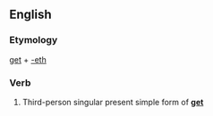 ==English==

===Etymology===
[[get]] + [[-eth]]

===Verb===
{{en-verb form}}

# {{context|archaic}} Third-person singular present simple form of '''[[get]]'''